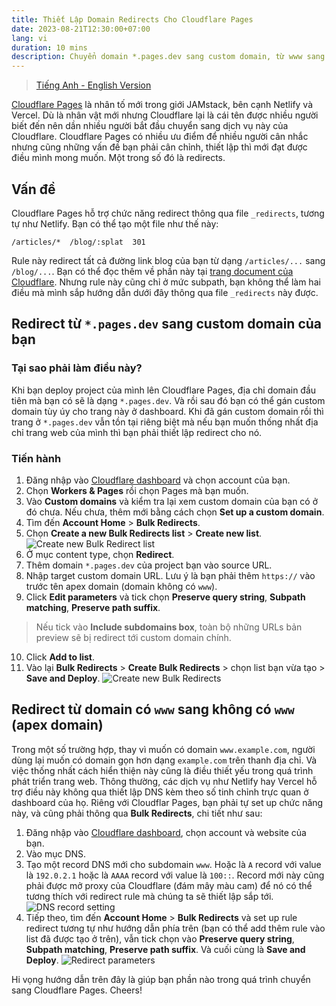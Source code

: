```yaml
---
title: Thiết Lập Domain Redirects Cho Cloudflare Pages
date: 2023-08-21T12:30:00+07:00
lang: vi
duration: 10 mins
description: Chuyển domain *.pages.dev sang custom domain, từ www sang non-www (apex) domain
---
```


> [Tiếng Anh - English Version](/posts/cloudflare-pages-domain-redirects)

[<span class="i-simple-icons-cloudflarepages" /> Cloudflare Pages](https://pages.cloudflare.com/) là nhân tố mới trong giới JAMstack, bên cạnh Netlify và Vercel. Dù là nhân vật mới nhưng Cloudflare lại là cái tên được nhiều người biết đến nên dần nhiều người bắt đầu chuyển sang dịch vụ này của Cloudflare. Cloudflare Pages có nhiều ưu điểm để nhiều người cân nhắc nhưng cũng những vấn đề bạn phải cân chỉnh, thiết lập thì mới đạt được điều mình mong muốn. Một trong số đó là redirects.

## Vấn đề

Cloudflare Pages hỗ trợ chức năng redirect thông qua file `_redirects`, tương tự như Netlify. Bạn có thể tạo một file như thế này:

```
/articles/*  /blog/:splat  301
```

Rule này redirect tất cả đường link blog của bạn từ dạng `/articles/...` sang `/blog/...`. Bạn có thể đọc thêm về phần này tại [trang document của Cloudflare](https://developers.cloudflare.com/pages/platform/redirects/). Nhưng rule này cũng chỉ ở mức subpath, bạn không thể làm hai điều mà mình sắp hướng dẫn dưới đây thông qua file `_redirects` này được.

## Redirect từ `*.pages.dev` sang custom domain của bạn

### Tại sao phải làm điều này?

Khi bạn deploy project của mình lên Cloudflare Pages, địa chỉ domain đầu tiên mà bạn có sẽ là dạng `*.pages.dev`. Và rồi sau đó bạn có thể gán custom domain tùy úy cho trang này ở dashboard. Khi đã gán custom domain rồi thì trang ở `*.pages.dev` vẫn tồn tại riêng biệt mà nếu bạn muốn thống nhất địa chỉ trang web của mình thì bạn phải thiết lập redirect cho nó.

### Tiến hành

1. Đăng nhập vào [Cloudflare dashboard](https://dash.cloudflare.com/?to=/:account/pages/view/:pages-project/domains) và chọn account của bạn.
2. Chọn **Workers & Pages** rồi chọn Pages mà bạn muốn.
3. Vào **Custom domains** và kiểm tra lại xem custom domain của bạn có ở đó chưa. Nếu chưa, thêm mới bằng cách chọn **Set up a custom domain**.
4. Tìm đến **Account Home** > **Bulk Redirects**.
5. Chọn **Create a new Bulk Redirects list** > **Create new list**.
    <Image src={createNewBulkRedirectList} alt="Create new Bulk Redirect list" class="rounded-lg dark:invert-95" />
6. Ở mục content type, chọn **Redirect**.
7. Thêm domain `*.pages.dev` của project bạn vào source URL.
8. Nhập target custom domain URL. Lưu ý là bạn phải thêm `https://` vào trước tên apex domain (domain không có `www`).
9. Click **Edit parameters** và tick chọn **Preserve query string**, **Subpath matching**, **Preserve path suffix**.

> Nếu tick vào **Include subdomains box**, toàn bộ những URLs bản preview sẽ bị redirect tới custom domain chính.

10. Click **Add to list**.
11. Vào lại **Bulk Redirects** > **Create Bulk Redirects** > chọn list bạn vừa tạo > **Save and Deploy**.
    <Image src={createNewBulkRedirect} alt="Create new Bulk Redirects" class="rounded-lg dark:invert-95" />

## Redirect từ domain có `www` sang không có `www` (apex domain)

Trong một số trường hợp, thay vì muốn có domain `www.example.com`, người dùng lại muốn có domain gọn hơn dạng `example.com` trên thanh địa chỉ. Và việc thống nhất cách hiển thiện này cũng là điều thiết yếu trong quá trình phát triển trang web. Thông thường, các dịch vụ như Netlify hay Vercel hỗ trợ điều này không qua thiết lập DNS kèm theo số tinh chỉnh trực quan ở dashboard của họ. Riêng với Cloudflar Pages, bạn phải tự set up chức năng này, và cũng phải thông qua **Bulk Redirects**, chi tiết như sau:

1. Đăng nhập vào [Cloudflare dashboard](https://dash.cloudflare.com/), chọn account và website của bạn.
2. Vào mục DNS.
3. Tạo một record DNS mới cho subdomain `www`. Hoặc là `A` record với value là `192.0.2.1` hoặc là `AAAA` record với value là `100::`. Record mới này cũng phải được mở proxy của Cloudflare (đám mây màu cam) để nó có thể tương thích với redirect rule mà chúng ta sẽ thiết lập sắp tới.
    <Image src={wwwSubdomain} alt="DNS record setting" class="rounded-lg dark:invert-95" />
4. Tiếp theo, tìm đến **Account Home** > **Bulk Redirects** và set up rule redirect tương tự như hướng dẫn phía trên (bạn có thể add thêm rule vào list đã được tạo ở trên), vẫn tick chọn vào **Preserve query string**, **Subpath matching**, **Preserve path suffix**. Và cuối cùng là **Save and Deploy**.
    <Image src={redirectParameters} alt="Redirect parameters" class="rounded-lg dark:invert-95" />

Hi vọng hướng dẫn trên đây là giúp bạn phần nào trong quá trình chuyển sang Cloudflare Pages. Cheers!
